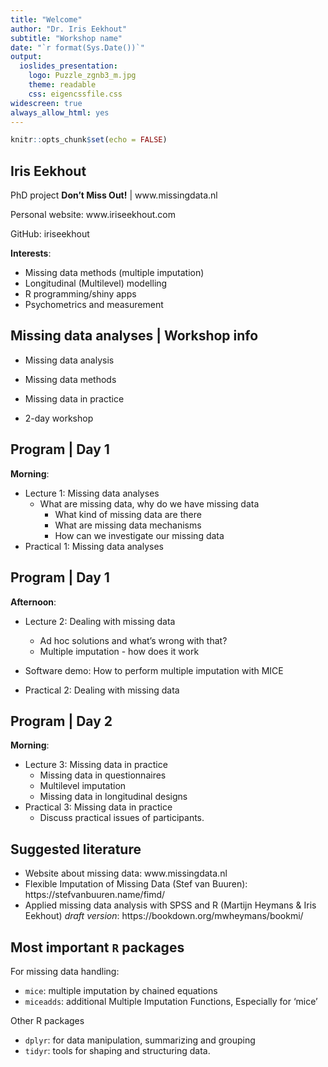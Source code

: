 ```yaml
---
title: "Welcome"
author: "Dr. Iris Eekhout"
subtitle: "Workshop name"
date: "`r format(Sys.Date())`"
output: 
  ioslides_presentation:
    logo: Puzzle_zgnb3_m.jpg
    theme: readable
    css: eigencssfile.css
widescreen: true
always_allow_html: yes
---
```


```r
knitr::opts_chunk$set(echo = FALSE)
```

## Iris Eekhout

PhD project **Don't Miss Out!** | www.missingdata.nl

Personal website: www.iriseekhout.com

GitHub: iriseekhout

**Interests**:

* Missing data methods (multiple imputation)
* Longitudinal (Multilevel) modelling
* R programming/shiny apps
* Psychometrics and measurement



## Missing data analyses | Workshop info

* Missing data analysis
* Missing data methods
* Missing data in practice

* 2-day workshop


## Program | Day 1

**Morning**:

* Lecture 1: Missing data analyses 
  + What are missing data, why do we have missing data
	+ What kind of missing data are there
	+ What are missing data mechanisms
	+ How can we investigate our missing data

* Practical 1: Missing data analyses 

## Program | Day 1

**Afternoon**:

* Lecture 2: Dealing with missing data 
	+ Ad hoc solutions and what's wrong with that?
	+ Multiple imputation - how does it work
	
* Software demo: How to perform multiple imputation with MICE 

* Practical 2: Dealing with missing data


## Program | Day 2

**Morning**:

* Lecture 3: Missing data in practice
	+ Missing data in questionnaires
	+ Multilevel imputation
	+ Missing data in longitudinal designs

* Practical 3: Missing data in practice
	+ Discuss practical issues of participants.


## Suggested literature

* Website about missing data: www.missingdata.nl
* Flexible Imputation of Missing Data (Stef van Buuren): https://stefvanbuuren.name/fimd/
* Applied missing data analysis with SPSS and R (Martijn Heymans & Iris Eekhout) *draft version*: https://bookdown.org/mwheymans/bookmi/


## Most important `R` packages

For missing data handling:

* `mice`: multiple imputation by chained equations
* `miceadds`: additional Multiple Imputation Functions, Especially for 'mice'

Other R packages

* `dplyr`: for data manipulation, summarizing and grouping
* `tidyr`: tools for shaping and structuring data.